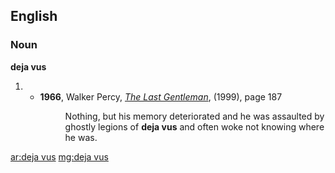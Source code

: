 ==English==
===Noun===
'''deja vus'''
# {{plural of|[[deja vu]]}}
#*'''1966''', Walker Percy, ''[http://books.google.com/books?id=rd3beS3Nr0IC&pg=PA187&dq=%22deja+vus%22&ei=RnpeR7XTE5GyiQGby_jPBw&sig=Uz0oJ6B2RRTqBbKoyR1a0sotwLI The Last Gentleman]'', (1999), page 187
#*:Nothing, but his memory deteriorated and he was assaulted by ghostly legions of '''deja vus''' and often woke not knowing where he was.

[[ar:deja vus]]
[[mg:deja vus]]